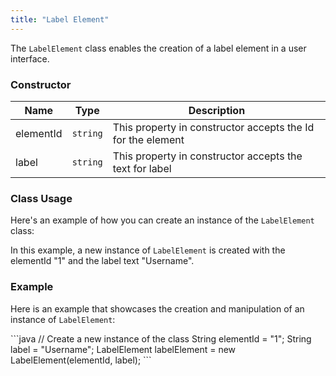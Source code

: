 ```yaml
---
title: "Label Element"
---
```


The `LabelElement` class enables the creation of a label element in a user interface.

### Constructor

| Name      | Type     | Description                                                 |
| --------- | -------- | ----------------------------------------------------------- |
| elementId | `string` | This property in constructor accepts the Id for the element |
| label     | `string` | This property in constructor accepts the text for label     |

### Class Usage

Here's an example of how you can create an instance of the `LabelElement` class:

In this example, a new instance of `LabelElement` is created with the elementId "1" and the label text "Username".

### Example

Here is an example that showcases the creation and manipulation of an instance of `LabelElement`:

<Tabs>
<Tab title="Java">
```java
// Create a new instance of the class
String elementId = "1";
String label = "Username";
LabelElement labelElement = new LabelElement(elementId, label);
```

</Tab>

</Tabs>
